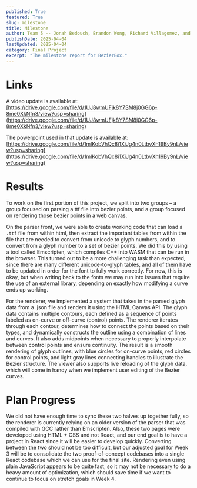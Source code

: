 ```yaml
---
published: True
featured: True
slug: milestone
title: Milestone
author: Team 5 -- Jonah Bedouch, Brandon Wong, Richard Villagomez, and Nicolas DePalma
publishDate: 2025-04-04
lastUpdated: 2025-04-04
category: Final Project
excerpt: "The milestone report for BezierBox."
---
```


# Links

A video update is available at: [https://drive.google.com/file/d/1UJ8wmUFjk8Y7SM8j0GG6p-8me0XkNfn3/view?usp=sharing](https://drive.google.com/file/d/1UJ8wmUFjk8Y7SM8j0GG6p-8me0XkNfn3/view?usp=sharing)

The powerpoint used in that update is available at: [https://drive.google.com/file/d/1mlKobVhQc8i1XiJg4n0LtbvXh19By9nL/view?usp=sharing](https://drive.google.com/file/d/1mlKobVhQc8i1XiJg4n0LtbvXh19By9nL/view?usp=sharing)

# Results

To work on the first portion of this project, we split into two groups – a group focused on parsing a ttf file into bezier points, and a group focused on rendering those bezier points in a web canvas.

On the parser front, we were able to create working code that can load a `.ttf` file from within html, then extract the important tables from within the file that are needed to convert from unicode to glyph numbers, and to convert from a glyph number to a set of bezier points. We did this by using a tool called Emscripten, which compiles C++ into WASM that can be run in the browser. This turned out to be a more challenging task than expected, since there are many different unicode-to-glyph tables, and all of them have to be updated in order for the font to fully work correctly. For now, this is okay, but when writing back to the fonts we may run into issues that require the use of an external library, depending on exactly how modifying a curve ends up working.

For the renderer, we implemented a system that takes in the parsed glyph data from a .json file and renders it using the HTML Canvas API. The glyph data contains multiple contours, each defined as a sequence of points labeled as on-curve or off-curve (control) points. The renderer iterates through each contour, determines how to connect the points based on their types, and dynamically constructs the outline using a combination of lines and curves. It also adds midpoints when necessary to properly interpolate between control points and ensure continuity. The result is a smooth rendering of glyph outlines, with blue circles for on-curve points, red circles for control points, and light gray lines connecting handles to illustrate the Bezier structure. The viewer also supports live reloading of the glyph data, which will come in handy when we implement user editing of the Bezier curves.

# Plan Progress 

We did not have enough time to sync these two halves up together fully, so the renderer is currently relying on an older version of the parser that was compiled with GCC rather than Emscripten. Also, these two pages were developed using HTML \+ CSS and not React, and our end goal is to have a project in React since it will be easier to develop quickly. Converting between the two should not be too difficult, but our adjusted goal for Week 3 will be to consolidate the two proof-of-concept codebases into a single React codebase which we can use for the final site. Rendering even using plain JavaScript appears to be quite fast, so it may not be necessary to do a heavy amount of optimization, which should save time if we want to continue to focus on stretch goals in Week 4\.